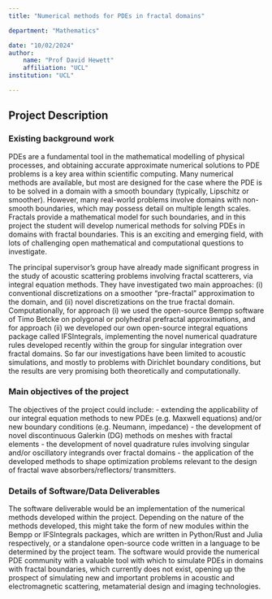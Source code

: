 ```yaml
---
title: "Numerical methods for PDEs in fractal domains"

department: "Mathematics"

date: "10/02/2024"
author: 
    name: "Prof David Hewett"
    affiliation: "UCL"
institution: "UCL"

---
```

## Project Description

### Existing background work

PDEs are a fundamental tool in the mathematical modelling of physical processes, and obtaining accurate approximate numerical solutions to PDE problems is a key area within scientific computing. Many numerical methods are available, but most are designed for the case where the PDE is to be solved in a domain with a smooth boundary (typically, Lipschitz or smoother). However, many real-world problems involve domains with non-smooth boundaries, which may possess detail on multiple length scales. Fractals provide a mathematical model for such boundaries, and in this project the student will develop numerical methods for solving PDEs in domains with fractal boundaries. This is an exciting and emerging field, with lots of challenging open mathematical and computational questions to investigate. 

The principal supervisor’s group have already made significant progress in the study of acoustic scattering problems involving fractal scatterers, via integral equation methods. They have investigated two main approaches: (i) conventional discretizations on a smoother “pre-fractal” approximation to the domain, and (ii) novel discretizations on the true fractal domain. Computationally, for approach (i) we used the open-source Bempp software of Timo Betcke on polygonal or polyhedral prefractal approximations, and for approach (ii) we developed our own open-source integral equations package called IFSIntegrals, implementing the novel numerical quadrature rules developed recently within the group for singular integration over fractal domains. So far our investigations have been limited to acoustic simulations, and mostly to problems with Dirichlet boundary conditions, but the results are very promising both theoretically and computationally.

### Main objectives of the project

The objectives of the project could include:
-	extending the applicability of our integral equation methods to new PDEs (e.g. Maxwell equations) and/or new boundary conditions (e.g. Neumann, impedance)
-	the development of novel discontinuous Galerkin (DG) methods on meshes with fractal elements
-	the development of novel quadrature rules involving singular and/or oscillatory integrands over fractal domains
-	the application of the developed methods to shape optimization problems relevant to the design of fractal wave 
absorbers/reflectors/ transmitters. 

### Details of Software/Data Deliverables

The software deliverable would be an implementation of the numerical methods developed within the project. Depending on the nature of the methods developed, this might take the form of new modules within the Bempp or IFSIntegrals packages, which are written in Python/Rust and Julia respectively, or a standalone open-source code written in a language to be determined by the project team. The software would provide the numerical PDE community with a valuable tool with which to simulate PDEs in domains with fractal boundaries, which currently does not exist, opening up the prospect of simulating new and important problems in acoustic and electromagnetic scattering, metamaterial design and imaging technologies. 